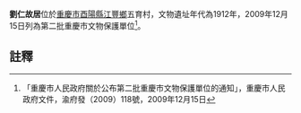 {{msg:重慶市文物保護單位
|名稱 = 劉仁故居
|編號 = 114
|圖片 = 
|級別 = 6
|分類 = 
|時代 = 1912年
|地點 = [[酉陽縣|酉陽縣]][[江豐鄉|江豐鄉]]五育村
|坐標 = 
|登錄 = 2009年12月15日
}}
'''劉仁故居'''位於[[重慶市|重慶市]][[酉陽縣|酉陽縣]][[江豐鄉|江豐鄉]]五育村，文物遺址年代為1912年，2009年12月15日列為第二批重慶市文物保護單位<ref>「重慶市人民政府關於公布第二批重慶市文物保護單位的通知」，重慶市人民政府文件，渝府發（2009）118號，2009年12月15日</ref>。
== 註釋 ==
{{reflist}}
{{文物保護單位小作品}}